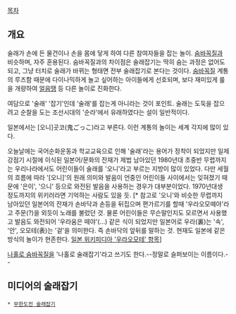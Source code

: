 [[목차]]
== 개요 ==
술래가 손에 든 물건이나 손을 몸에 닿게 하여 다른 참여자들을 잡는 놀이. [[숨바꼭질]]과 비슷하며, 자주 혼용된다. 숨바꼭질과의 차이점은 술래잡기는 딱히 숨는 과정은 없어도 되고, 그냥 터치로 술래가 바뀌는 형태면 전부 술래잡기로 본다는 것이다. [[숨바꼭질]] 계통의 루즈함 때문에 다이나믹하게 놀고 싶어하는 아이들에게 선호되며, 보다 재미있게 룰을 개량하여 [[얼음땡]] 등 다른 놀이로 진화한다.

여담으로 '술래' '잡기'인데 '술래'를 잡는게 아니라는 것이 포인트. 술래는 도둑을 잡으려고 순찰을 도는 조선시대의 '순라'에서 유래하였다는 설이 일반적이다.

일본에서는 [오니]곳코(鬼ごっこ)라고 부른다. 이런 계통의 놀이는 세계 각지에 많이 있다.

오늘날에는 국어순화운동과 학교교육으로 인해 '술래'라는 용어가 정착이 되었지만 일제강점기 시절에 이식된 일본어/문화의 잔재가 제법 남아있던 1980년대 초중반 무렵까지는 우리나라에서도 어린이들이 술래를 '오니'라고 부르는 지방이 많이 있었다. 다만 세월의 흐름에 따라 '[오니]'의 원래 의미와 발음이 언중인 어린이들 사이에서는 잊혀졌기 때문에 '은이', '으니' 등으로 와전된 발음을 사용하는 경우가 대부분이었다. 1970년대생 정도까지의 위키러라면 기억하는 사람도 있을 듯. [* 참고로 '오니'와 비슷한 무렵까지 남아있던 일본어의 잔재가 손바닥과 손등을 뒤집으며 편가르기를 할때 '우라오모떼야'라고 주문(?)을 외듯이 노래를 불렀던 것. 물론 어린이들은 무슨말인지도 모르면서 사용했고 발음도 와전되어 '우라움은 떼야'(...) 같은 식이 되었지만 일본어로 우라(裏)는 '속', '안', 오모테(表)는 '겉'을 의미한다. 즉 손바닥의 앞뒤를 말하는 것. 현재도 일본에 같은 방식의 놀이가 현존한다. [http://ja.wikipedia.org/wiki/うらおもて 일본 위키피디아 '우라오모테' 항목]]

[[나홀로 숨바꼭질]]을 '나홀로 술래잡기'라고 쓰기도 한다.--정말로 슬퍼보이는 이름이다.--
== 미디어의 술래잡기 ==
 * [[무한도전 술래잡기]]
